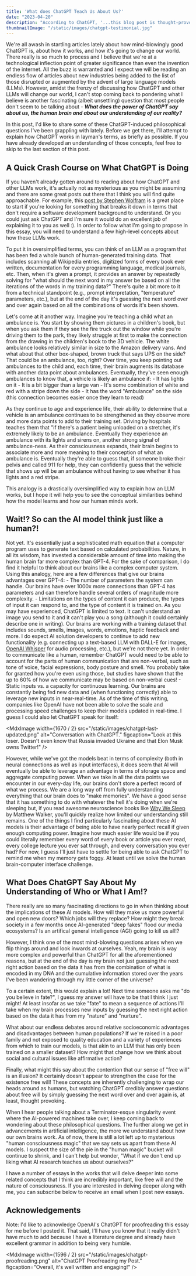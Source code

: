 ```yaml
---
title: 'What does ChatGPT Teach Us About Us?'
date: "2023-04-20"
description: "According to ChatGPT, '...this blog post is thought-provoking and engaging.'  So, if you like being engaged and having thoughts provoked, you should probably read it."
thumbnailImage: "/static/images/chatgpt-testimonial.jpg"
---
```


We're all awash in startling articles lately about how mind-blowingly good ChatGPT is, about how it works, and how it's going to change our world.   There really is so much to process and I believe that we're at a technological inflection point of greater significance than even the invention of the internet.   All the buzz is warranted and I expect we will be reading an endless flow of articles about new industries being added to the list of those disrupted or augmented by the advent of large language models (LLMs).   However, amidst the frenzy of discussing how ChatGPT and other LLMs will change our world, I can't stop coming back to pondering what I believe is another fascinating (albeit unsettling) question that most people don't seem to be talking about - __*What does the power of ChatGPT say about us, the human brain and about our understanding of our reality?*__   

In this post, I'd like to share some of these ChatGPT-induced philosophical questions I've been grappling with lately.  Before we get there, I'll attempt to explain how ChatGPT works in layman's terms, as briefly as possible.   If you have already developed an understanding of those concepts, feel free to skip to the last section of this post. 

## A Quick Crash Course on What ChatGPT is Doing

If you haven't already gotten around to reading about how ChatGPT and other LLMs work, it's actually not as mysterious as you might be assuming and there are some great posts out there that I think you will find quite approachable.  For example, this [post by Stephen Wolfram](https://writings.stephenwolfram.com/2023/02/what-is-chatgpt-doing-and-why-does-it-work/) is a great place to start if you're looking for something that breaks it down in terms that don't require a software development background to understand.  Or you could just ask ChatGPT and I'm sure it would do an excellent job of explaining it to you as well :).   In order to follow what I'm going to propose in this essay, you will need to understand a few high-level concepts about how these LLMs work.   

To put it in oversimplified terms, you can think of an LLM as a program that has been fed a whole bunch of human-generated training data.   That includes scanning all Wikipedia entries, digitized forms of every book ever written, documentation for every programming language, medical journals, etc.  Then, when it's given a prompt, it provides an answer by repeatedly solving for "what should the next word in my answer be based on all the iterations of the words in my training data?"  There's quite a bit more to it from a technical standpoint (e.g., prompt interpretation, "temperature" parameters, etc.), but at the end of the day it's guessing the next word over and over again based on all the combinations of words it's been shown.   

Let's come at it another way.  Imagine you're teaching a child what an ambulance is.   You start by showing them pictures in a children's book, but when you ask them if they see the fire truck out the window while you're driving them to the park, they likely struggle at first to make the connection from the drawing in the children's book to the 3D vehicle.   The white ambulance looks relatively similar in size to the Amazon delivery vans.  And what about that other box-shaped, brown truck that says UPS on the side?  That could be an ambulance, too, right?   Over time, you keep pointing out ambulances to the child and, each time, their brain augments its database with another data point about ambulances.   Eventually, they've seen enough ambulances to know that, a vehicle is likely an ambulance if:
    - It has lights on it
    - It is a bit bigger than a large van
    - It's some combination of white and red with a stripe down the side
    - It has the word "Ambulance" on the side (this connection becomes easier once they learn to read)

As they continue to age and experience life, their ability to determine that a vehicle is an ambulance continues to be strengthened as they observe more and more data points to add to their training set.   Driving by hospitals teaches them that "if there's a patient being unloaded on a stretcher, it's extremely likely to be an ambulance.   Eventually they experience an ambulance with its lights and sirens on, another strong signal of ambulance-ness.   As their consciousness expands, their brain begins to associate more and more meaning to their conception of what an ambulance is.   Eventually they're able to guess that, if someone broke their pelvis and called 911 for help, they can confidently guess that the vehicle that shows up will be an ambulance without having to see whether it has lights and a red stripe.  

This analogy is a drastically oversimplified way to explain how an LLM works, but I hope it will help you to see the conceptual similarities behind how the model learns and how our human minds work.   

## Wait!?  So can the AI model think just like a human?!

Not yet.   It's essentially just a sophisticated math equation that a computer program uses to generate text based on calculated probabilities.    Nature, in all its wisdom, has invested a considerable amount of time into making the human brain far more complex than GPT-4.   For the sake of comparison, I do find it helpful to think about our brains like a complex computer system.   Using this analogy, here are a few differences that give our brains advantages over GPT-4:
    - The number of parameters the system can handle.  Our brains have over 1000x more connections than GPT-4 has parameters and can therefore handle several orders of magnitude more complexity.
    - Limitations on the types of content it can produce, the types of input it can respond to, and the type of content it is trained on.   As you may have experienced, ChatGPT is limited to text.   It can't understand an image you send to it and it can't play you a song (although it could certainly describe one in writing).   Our brains are working with a training dataset that includes sounds, smells, images, words, emotions, haptic feedback and more.   I do expect AI solution developers to continue to add new functionality (e.g. connecting up a text-based LLM with DALL-E for images, [OpenAI Whisper](https://github.com/openai/whisper) for audio processing, etc.), but we're not there yet.   In order to communicate like a human, remember ChatGPT would need to be able to account for the parts of human communication that are non-verbal, such as tone of voice, facial expressions, body posture and smell.  You probably take for granted how you're even using those, but studies have shown that the up to 60% of how we communicate may be based on non-verbal cues!
    - Static inputs vs. a capacity for continuous learning.   Our brains are constantly being fed new data and (when functioning correctly) able to leverage new inputs in near-real-time.   As of the time of this writing, companies like OpenAI have not been able to solve the scale and processing speed challenges to keep their models updated in real-time.   I guess I could also let ChatGPT speak for itself:

<MdxImage
    width={1670 / 2}
	src="/static/images/chatgpt-last-updated.png"
    alt="Conversation with ChatGPT."
	figcaption="Look at this loser.  Doesn't even know that Russia invaded Ukraine and that Elon Musk owns Twitter!"
/>

However, while we've got the models beat in terms of complexity (both in neural connections as well as input interfaces), it does seem that AI will eventually be able to leverage an advantage in terms of storage space and aggregate computing power.    When we take in all the data points we encounter in our every-day life, our brains don't store a perfect record of what we process.   We are a long way off from fully understanding everything that our brain does to "make memories".  We have a good sense that it has something to do with whatever the hell it's doing when we're sleeping but, if you read awesome neuroscience books like [Why We Sleep](https://www.amazon.com/Why-We-Sleep-Unlocking-Dreams/dp/1501144316) by Matthew Walker, you'll quickly realize how limited our understanding still remains.   One of the things I find particularly fascinating about these AI models is their advantage of being able to have nearly perfect recall if given enough computing power.   Imagine how much easier life would be if you could literally remember every word of every book or article you ever read, every college lecture you ever sat through, and every conversation you ever had?  For now, I guess I'll just have to settle for being able to ask ChatGPT to remind me when my memory gets foggy.  At least until we solve the human brain-computer interface challenge.   

## What Does ChatGPT Say About My Understanding of Who or What I Am!?

There really are so many fascinating directions to go in when thinking about the implications of these AI models.   How will they make us more powerful and open new doors?   Which jobs will they replace?   How might they break society in a few months once AI-generated "deep fakes" flood our media ecosystems?   Is an artifical general intelligence (AGI) going to kill us all!?

However, I think one of the most mind-blowing questions arises when we flip things around and look inwards at ourselves.   Yeah, my brain is way more complex and powerful than ChatGPT for all the aforementioned reasons, but at the end of the day is my brain not just guessing the next right action based on the data it has from the combination of what is encoded in my DNA and the cumulative information stored over the years I've been wandering through my little corner of the universe?  

To a certain extent, this would explain a lot!   Next time someone asks me "do you believe in fate?", I guess my answer will have to be that I think I just might!  At least insofar as we take "fate" to mean a sequence of actions I'll take when my brain processes new inputs by guessing the next right action based on the data it has from my "nature" and "nurture".    

What about our endless debates around relative socioeconomic advantages and disadvantages between human populations?   If we're raised in a poor family and not exposed to quality education and a variety of experiences from which to train our models, is that akin to an LLM that has only been trained on a smaller dataset?  How might that change how we think about social and cultural issues like affirmative action?

Finally, what might this say about the contention that our sense of "free will" is an illusion?   It certainly doesn't appear to strengthen the case for the existence free will!   These concepts are inherently challenging to wrap our heads around as humans, but watching ChatGPT credibly answer questions about free will by simply guessing the next word over and over again is, at least, thought provoking.    

When I hear people talking about a Terminator-esque singularity event where the AI-powered machines take over, I keep coming back to wondering about these philosophical questions.   The further along we get in advancements in artificial intelligence, the more we understand about how our own brains work.   As of now, there is still a lot left up to mysterious "human consciousness magic" that we say sets us apart from these AI models.   I suspect the size of the pie in the "human magic" bucket will continue to shrink, and I can't help but wonder, "What if we don't end up liking what AI research teaches us about ourselves?"

I have a number of essays in the works that will delve deeper into some related concepts that I think are incredibly important, like free will and the nature of consciousness.   If you are interested in delving deeper along with me, you can subscribe below to receive an email when I post new essays.

## Acknowledgements

Note: I'd like to acknowledge OpenAI's ChatGPT for proofreading this essay for me before I posted it.  That said, I'll have you know that it really didn't have much to add because I have a literature degree and already have excellent grammar in addition to being very humble. 

<MdxImage
    width={1596 / 2}
	src="/static/images/chatgpt-proofreading.png"
    alt="ChatGPT Proofreading my Post."
	figcaption="Overall, it's well written and engaging!"
/>